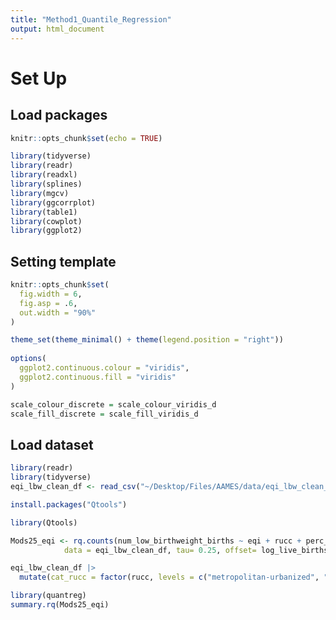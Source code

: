 ```yaml
---
title: "Method1_Quantile_Regression"
output: html_document
---
```


# Set Up

## Load packages

```r
knitr::opts_chunk$set(echo = TRUE)

library(tidyverse)
library(readr)
library(readxl)
library(splines)
library(mgcv)
library(ggcorrplot)
library(table1)
library(cowplot)
library(ggplot2)
```

## Setting template

```r
knitr::opts_chunk$set(
  fig.width = 6,
  fig.asp = .6,
  out.width = "90%"
)

theme_set(theme_minimal() + theme(legend.position = "right"))
 
options(
  ggplot2.continuous.colour = "viridis",
  ggplot2.continuous.fill = "viridis"
)

scale_colour_discrete = scale_colour_viridis_d
scale_fill_discrete = scale_fill_viridis_d
```

## Load dataset

```r
library(readr)
library(tidyverse)
eqi_lbw_clean_df <- read_csv("~/Desktop/Files/AAMES/data/eqi_lbw_clean_df.csv")
```
```r
install.packages("Qtools")
```
```r
library(Qtools)
```

```r
Mods25_eqi <- rq.counts(num_low_birthweight_births ~ eqi + rucc + perc_smokers + perc_age1849, 
            data = eqi_lbw_clean_df, tau= 0.25, offset= log_live_births, alpha =0.05)

eqi_lbw_clean_df |>
  mutate(cat_rucc = factor(rucc, levels = c("metropolitan-urbanized", "less urbanized", "thinly populated", "nonmetropolitan-urbanized")))
```
```r
library(quantreg)
summary.rq(Mods25_eqi)
```

